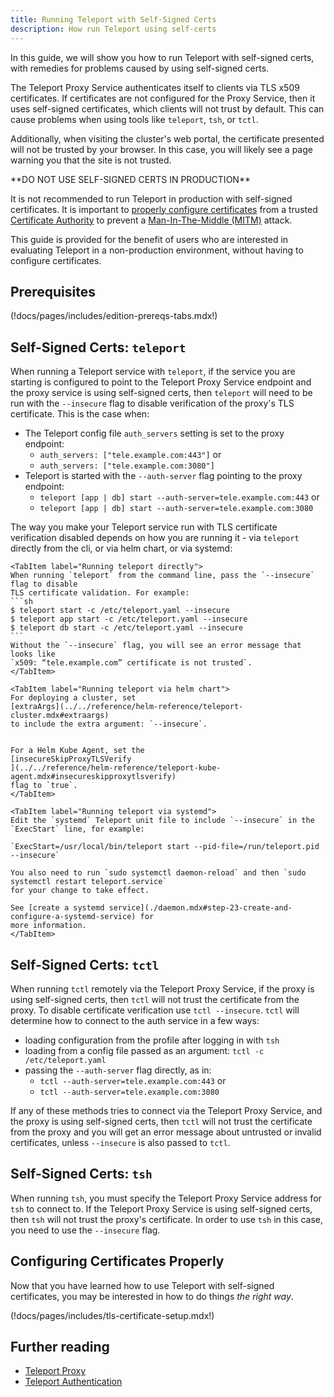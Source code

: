 ```yaml
---
title: Running Teleport with Self-Signed Certs
description: How run Teleport using self-certs
---
```


In this guide, we will show you how to run Teleport with self-signed certs, with remedies for problems caused
by using self-signed certs.

The Teleport Proxy Service authenticates itself to clients via TLS x509 certificates.
If certificates are not configured for the Proxy Service, then it uses self-signed certificates,
which clients will not trust by default. This can cause problems when using tools like
`teleport`, `tsh`, or `tctl`.

Additionally, when visiting the cluster's web portal, the certificate presented will not be trusted by your browser. In this case, you will likely see a page warning you that the site is not trusted.

<Notice type="warning" title="DO NOT USE THIS IN PRODUCTION">
  **DO NOT USE SELF-SIGNED CERTS IN PRODUCTION**

  It is not recommended to run Teleport in production with self-signed certificates.
  It is important to [properly configure certificates](#configuring-certificates-properly) from a trusted
  [Certificate Authority](https://goteleport.com/blog/ssh-certificate-authorities-explained/)
  to prevent a [Man-In-The-Middle (MITM)](https://en.wikipedia.org/wiki/Man-in-the-middle_attack) attack.

  This guide is provided for the benefit of users who are interested in evaluating Teleport in a
  non-production environment, without having to configure certificates.
</Notice>

## Prerequisites

(!docs/pages/includes/edition-prereqs-tabs.mdx!)

## Self-Signed Certs: `teleport`

When running a Teleport service with `teleport`, if the service you are starting is configured to point to
the Teleport Proxy Service endpoint and the proxy service is using self-signed certs, then `teleport` will need
to be run with the `--insecure` flag to disable verification of the
proxy's TLS certificate. This is the case when:
- The Teleport config file `auth_servers` setting is set to the proxy endpoint:
  - `auth_servers: ["tele.example.com:443"]` or
  - `auth_servers: ["tele.example.com:3080"]`
- Teleport is started with the `--auth-server` flag pointing to the proxy endpoint:
  - `teleport [app | db] start --auth-server=tele.example.com:443` or
  - `teleport [app | db] start --auth-server=tele.example.com:3080`

The way you make your Teleport service run with TLS certificate verification disabled depends on how you are
running it - via `teleport` directly from the cli, or via helm chart, or via systemd:
<Tabs>

    <TabItem label="Running teleport directly">
    When running `teleport` from the command line, pass the `--insecure` flag to disable
    TLS certificate validation. For example:
    ```sh
    $ teleport start -c /etc/teleport.yaml --insecure
    $ teleport app start -c /etc/teleport.yaml --insecure
    $ teleport db start -c /etc/teleport.yaml --insecure
    ```
    Without the `--insecure` flag, you will see an error message that looks like
    `x509: “tele.example.com” certificate is not trusted`.
    </TabItem>

    <TabItem label="Running teleport via helm chart">
    For deploying a cluster, set
    [extraArgs](../../reference/helm-reference/teleport-cluster.mdx#extraargs)
    to include the extra argument: `--insecure`.
    
    
    For a Helm Kube Agent, set the 
    [insecureSkipProxyTLSVerify
    ](../../reference/helm-reference/teleport-kube-agent.mdx#insecureskipproxytlsverify)
    flag to `true`.
    </TabItem>

    <TabItem label="Running teleport via systemd">
    Edit the `systemd` Teleport unit file to include `--insecure` in the `ExecStart` line, for example:
    
    `ExecStart=/usr/local/bin/teleport start --pid-file=/run/teleport.pid --insecure`
    
    You also need to run `sudo systemctl daemon-reload` and then `sudo systemctl restart teleport.service`
    for your change to take effect.
    
    See [create a systemd service](./daemon.mdx#step-23-create-and-configure-a-systemd-service) for
    more information.
    </TabItem>

</Tabs>

## Self-Signed Certs: `tctl`
When running `tctl` remotely via the Teleport Proxy Service, if the proxy is using self-signed certs,
then `tctl` will not trust the certificate from the proxy. To disable certificate verification use
`tctl --insecure`.
`tctl` will determine how to connect to the auth service in a few ways:
- loading configuration from the profile after logging in with `tsh`
- loading from a config file passed as an argument: `tctl -c /etc/teleport.yaml`
- passing the `--auth-server` flag directly, as in:
  - `tctl --auth-server=tele.example.com:443` or
  - `tctl --auth-server=tele.example.com:3080`

If any of these methods tries to connect via the Teleport Proxy Service, and the proxy is using self-signed
certs, then `tctl` will not trust the certificate from the proxy and you will get an error message about
untrusted or invalid certificates, unless `--insecure` is also passed to `tctl`.

## Self-Signed Certs: `tsh`
When running `tsh`, you must specify the Teleport Proxy Service address for `tsh` to connect to.
If the Teleport Proxy Service is using self-signed certs, then `tsh` will not trust the proxy's certificate.
In order to use `tsh` in this case, you need to use the `--insecure` flag.

## Configuring Certificates Properly

Now that you have learned how to use Teleport with self-signed certificates, you may be interested in how to do 
things *the right way*.

(!docs/pages/includes/tls-certificate-setup.mdx!)

## Further reading

- [Teleport Proxy](../../architecture/proxy.mdx)
- [Teleport Authentication](../../architecture/authentication.mdx)
